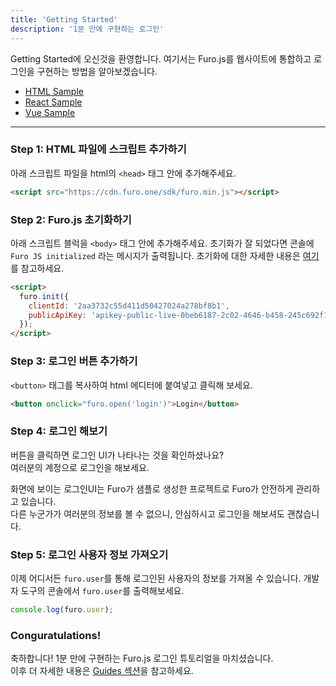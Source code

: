 ```yaml
---
title: 'Getting Started'
description: '1분 만에 구현하는 로그인'
---
```


Getting Started에 오신것을 환영합니다. 여기서는 Furo.js를 웹사이트에 통합하고 로그인을 구현하는 방법을 알아보겠습니다.

- [HTML Sample](https://stackblitz.com/edit/furojs-html?file=index.html)
- [React Sample](https://stackblitz.com/edit/furojs-react?file=src%2Findex.js)
- [Vue Sample](https://stackblitz.com/edit/furojs-vue?file=src%2Fmain.js)

---

### Step 1: HTML 파일에 스크립트 추가하기

아래 스크립트 파일을 html의 `<head>` 태그 안에 추가해주세요.<br/>

```html
<script src="https://cdn.furo.one/sdk/furo.min.js"></script>
```

### Step 2: Furo.js 초기화하기

아래 스크립트 블럭을 `<body>` 태그 안에 추가해주세요.
초기화가 잘 되었다면 콘솔에 `Furo JS initialized` 라는 메시지가 출력됩니다.
초기화에 대한 자세한 내용은 [여기](/furo-js/guides/setup#initialize)를 참고하세요.

```html
<script>
  furo.init({
    clientId: '2aa3732c55d411d50427024a278bf8b1',
    publicApiKey: 'apikey-public-live-0beb6187-2c02-4646-b458-245c692f11cd',
  });
</script>
```

### Step 3: 로그인 버튼 추가하기

`<button>` 태그를 복사하여 html 에디터에 붙여넣고 클릭해 보세요.

```html
<button onclick="furo.open('login')">Login</button>
```

### Step 4: 로그인 해보기

버튼을 클릭하면 로그인 UI가 나타나는 것을 확인하셨나요?<br/>
여러분의 계정으로 로그인을 해보세요.<br/>

<Accordion title="로그인을 해봐도 괜찮을까요?">
  화면에 보이는 로그인UI는 Furo가 샘플로 생성한 프로젝트로 Furo가 안전하게
  관리하고 있습니다. <br />
  다른 누군가가 여러분의 정보를 볼 수 없으니, 안심하시고 로그인을 해보셔도 괜찮습니다.
</Accordion>

### Step 5: 로그인 사용자 정보 가져오기

이제 어디서든 `furo.user`를 통해 로그인된 사용자의 정보를 가져올 수 있습니다.
개발자 도구의 콘솔에서 `furo.user`를 출력해보세요.

```js
console.log(furo.user);
```

### Conguratulations!

축하합니다! 1분 만에 구현하는 Furo.js 로그인 튜토리얼을 마치셨습니다.<br/>
이후 더 자세한 내용은 [Guides 섹션](/furo-js/guides)을 참고하세요.
